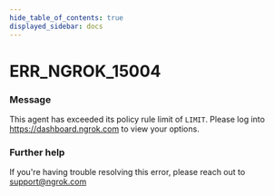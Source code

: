 ```yaml
---
hide_table_of_contents: true
displayed_sidebar: docs
---
```



# ERR_NGROK_15004

### Message
This agent has exceeded its policy rule limit of `LIMIT`. Please log into https://dashboard.ngrok.com to view your options.

<ErrorDetails error='err_ngrok_15004' />


### Further help
If you're having trouble resolving this error, please reach out to [support@ngrok.com](mailto:support@ngrok.com?subject=Help%20with%20ERR_NGROK_15004)

